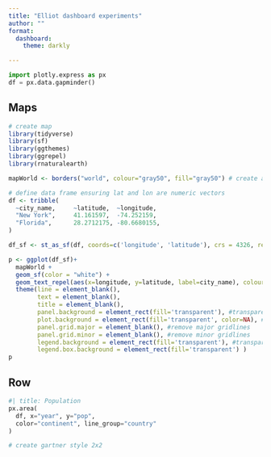 ```yaml
--- 
title: "Elliot dashboard experiments"
author: ""
format:
  dashboard:
    theme: darkly

--- 
```


```python
import plotly.express as px
df = px.data.gapminder()
```

## Maps {height=60%}

```r
# create map
library(tidyverse)
library(sf)
library(ggthemes)
library(ggrepel)
library(rnaturalearth)

mapWorld <- borders("world", colour="gray50", fill="gray50") # create a layer of borders

# define data frame ensuring lat and lon are numeric vectors
df <- tribble(
  ~city_name,     ~latitude,  ~longitude,
  "New York",     41.161597,  -74.252159,
  "Florida",      28.2712175, -80.6680155,
)

df_sf <- st_as_sf(df, coords=c('longitude', 'latitude'), crs = 4326, remove = F)

p <- ggplot(df_sf)+
  mapWorld +
  geom_sf(color = "white") +
  geom_text_repel(aes(x=longitude, y=latitude, label=city_name), colour="white") +
  theme(line = element_blank(),
        text = element_blank(),
        title = element_blank(),
        panel.background = element_rect(fill='transparent'), #transparent panel bg
        plot.background = element_rect(fill='transparent', color=NA), #transparent plot bg
        panel.grid.major = element_blank(), #remove major gridlines
        panel.grid.minor = element_blank(), #remove minor gridlines
        legend.background = element_rect(fill='transparent'), #transparent legend bg
        legend.box.background = element_rect(fill='transparent') )
p
```

## Row {height=40%}

```python
#| title: Population
px.area(
  df, x="year", y="pop", 
  color="continent", line_group="country"
)
```

```r
# create gartner style 2x2
```

